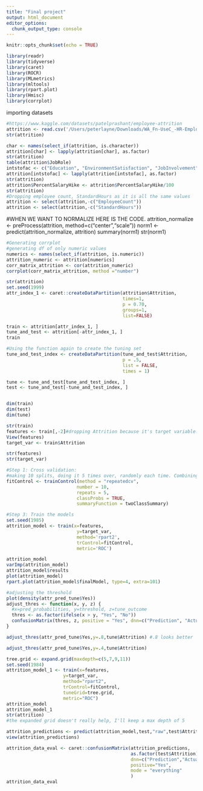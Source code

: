 ```yaml
---
title: "Final project"
output: html_document
editor_options: 
  chunk_output_type: console
---
```


```r
knitr::opts_chunk$set(echo = TRUE)
```

```r
library(readr)
library(tidyverse)
library(caret)
library(ROCR)
library(MLmetrics)
library(mltools)
library(rpart.plot)
library(Hmisc)
library(corrplot)
```
importing datasets
```r
#https://www.kaggle.com/datasets/patelprashant/employee-attrition
attrition <- read.csv('/Users/peterlayne/Downloads/WA_Fn-UseC_-HR-Employee-Attrition 2.csv')
str(attrition)
```

```r
char <- names(select_if(attrition, is.character))
attrition[char] <- lapply(attrition[char], as.factor)
str(attrition)
table(attrition$JobRole)
intstofac <- c("Education", "EnvironmentSatisfaction", "JobInvolvement", "JobLevel", "JobSatisfaction", "PerformanceRating", "RelationshipSatisfaction", "StockOptionLevel", "WorkLifeBalance")
attrition[intstofac] <- lapply(attrition[intstofac], as.factor)
str(attrition)
attrition$PercentSalaryHike <- attrition$PercentSalaryHike/100
str(attrition)
#Dropping employee count, StandardHours as it is all the same values
attrition <- select(attrition,-c("EmployeeCount"))
attrition <- select(attrition,-c("StandardHours"))
```

#WHEN WE WANT TO NORMALIZE HERE IS THE CODE.
attrition_normalize <- preProcess(attrition, method=c("center","scale"))
norm1 <- predict(attrition_normalize, attrition)
summary(norm1)
str(norm1)

```r
#Generating corrplot
#generating df of only numeric values
numerics <- names(select_if(attrition, is.numeric))
attrition_numeric <- attrition[numerics]
corr_matrix_attrition <- cor(attrition_numeric)
corrplot(corr_matrix_attrition, method ="number")
```

```r
str(attrition)
set.seed(1999)
attr_index_1 <- caret::createDataPartition(attrition$Attrition,
                                           times=1,
                                           p = 0.70,
                                           groups=1,
                                           list=FALSE)

train <- attrition[attr_index_1, ]
tune_and_test <- attrition[-attr_index_1, ]
train

#Using the function again to create the tuning set
tune_and_test_index <- createDataPartition(tune_and_test$Attrition,
                                           p = .5,
                                           list = FALSE,
                                           times = 1)

tune <- tune_and_test[tune_and_test_index, ]
test <- tune_and_test[-tune_and_test_index, ]


dim(train)
dim(test) 
dim(tune)
```

```r
str(train)
features <- train[,-2]#dropping Attrition because it's target variable. 
View(features)
target_var <- train$Attrition 

str(features)
str(target_var)

#Step 1: Cross validation:
#making 10 splits, doing it 5 times over, randomly each time. Combining all of those 50 models together to create an average. Binary, so 2 classes.
fitControl <- trainControl(method = "repeatedcv",
                          number = 10,
                          repeats = 5,
                          classProbs = TRUE,
                          summaryFunction = twoClassSummary) 

#Step 3: Train the models
set.seed(1985)
attrition_model <- train(x=features,
                          y=target_var,
                          method='rpart2',
                          trControl=fitControl,
                          metric='ROC')

attrition_model
varImp(attrition_model)
attrition_model$results
plot(attrition_model)
rpart.plot(attrition_model$finalModel, type=4, extra=101)

```

```r
#adjusting the threshold
plot(density(attr_pred_tune$Yes))
adjust_thres <- function(x, y, z) {
  #x=pred_probabilities, y=threshold, z=tune_outcome
  thres <- as.factor(ifelse(x > y, "Yes", "No"))
  confusionMatrix(thres, z, positive = "Yes", dnn=c("Prediction", "Actual"), mode = "everything")
}

adjust_thres(attr_pred_tune$Yes,y=.8,tune$Attrition) #.8 looks better

adjust_thres(attr_pred_tune$Yes,y=.4,tune$Attrition)

```

```r
tree.grid <- expand.grid(maxdepth=c(5,7,9,11))
set.seed(1984)
attrition_model_1 <- train(x=features,
                     y=target_var,
                     method="rpart2",
                     trControl=fitControl,
                     tuneGrid=tree.grid,
                     metric="ROC")
attrition_model
attrition_model_1
str(attrition)
#the expanded grid doesn't really help, I'll keep a max depth of 5
```

```r
attrition_predictions <- predict(attrition_model,test,"raw",test$Attrition)
view(attrition_predictions)

attrition_data_eval <- caret::confusionMatrix(attrition_predictions, 
                                              as.factor(test$Attrition),
                                              dnn=c("Prediction","Actual"),
                                              positive="Yes",
                                              mode = "everything"
                                              )
attrition_data_eval
```
